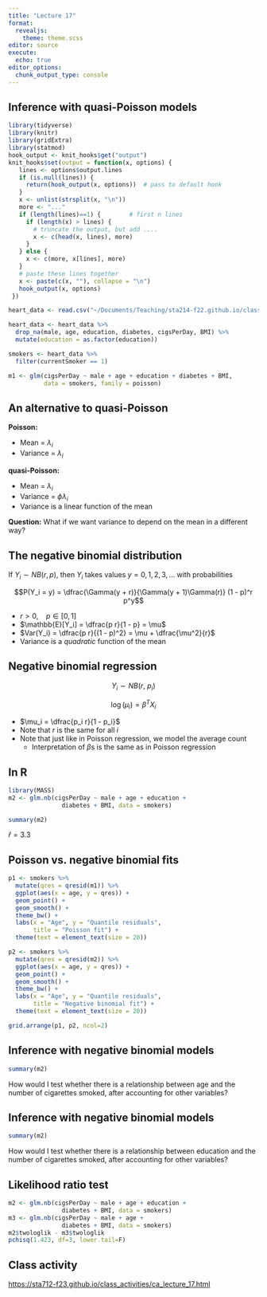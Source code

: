 ```yaml
---
title: "Lecture 17"
format: 
  revealjs:
    theme: theme.scss
editor: source
execute:
  echo: true
editor_options: 
  chunk_output_type: console
---
```


## Inference with quasi-Poisson models

```r
library(tidyverse)
library(knitr)
library(gridExtra)
library(statmod)
hook_output <- knit_hooks$get("output")
knit_hooks$set(output = function(x, options) {
   lines <- options$output.lines
   if (is.null(lines)) {
     return(hook_output(x, options))  # pass to default hook
   }
   x <- unlist(strsplit(x, "\n"))
   more <- "..."
   if (length(lines)==1) {        # first n lines
     if (length(x) > lines) {
       # truncate the output, but add ....
       x <- c(head(x, lines), more)
     }
   } else {
     x <- c(more, x[lines], more)
   }
   # paste these lines together
   x <- paste(c(x, ""), collapse = "\n")
   hook_output(x, options)
 })

heart_data <- read.csv("~/Documents/Teaching/sta214-f22.github.io/class_activities/framingham.csv")

heart_data <- heart_data %>%
  drop_na(male, age, education, diabetes, cigsPerDay, BMI) %>%
  mutate(education = as.factor(education))

smokers <- heart_data %>%
  filter(currentSmoker == 1)

m1 <- glm(cigsPerDay ~ male + age + education + diabetes + BMI,
          data = smokers, family = poisson)

```

## An alternative to quasi-Poisson

**Poisson:**

* Mean = $\lambda_i$
* Variance = $\lambda_i$

**quasi-Poisson:**

* Mean = $\lambda_i$
* Variance = $\phi \lambda_i$
* Variance is a linear function of the mean

**Question:** What if we want variance to depend on the mean in a different way?


## The negative binomial distribution

If $Y_i \sim NB(r, p)$, then $Y_i$ takes values $y = 0, 1, 2, 3, ...$ with probabilities

$$P(Y_i = y) = \dfrac{\Gamma(y + r)}{\Gamma(y + 1)\Gamma(r)} (1 - p)^r p^y$$

* $r > 0$, $\ \ \ p \in [0, 1]$
* $\mathbb{E}[Y_i] = \dfrac{p r}{1 - p} = \mu$
* $Var(Y_i) = \dfrac{p r}{(1 - p)^2} = \mu + \dfrac{\mu^2}{r}$
* Variance is a *quadratic* function of the mean


## Negative binomial regression

$$Y_i \sim NB(r, \ p_i)$$

$$\log(\mu_i) = \beta^T X_i$$

* $\mu_i = \dfrac{p_i r}{1 - p_i}$
* Note that $r$ is the same for all $i$
* Note that just like in Poisson regression, we model the average count
  * Interpretation of $\beta$s is the same as in Poisson regression

## In R

```r
library(MASS)
m2 <- glm.nb(cigsPerDay ~ male + age + education + 
               diabetes + BMI, data = smokers)
```

```r
summary(m2)
```

$\widehat{r} = 3.3$

## Poisson vs. negative binomial fits

```r
p1 <- smokers %>%
  mutate(qres = qresid(m1)) %>%
  ggplot(aes(x = age, y = qres)) +
  geom_point() +
  geom_smooth() +
  theme_bw() +
  labs(x = "Age", y = "Quantile residuals",
       title = "Poisson fit") +
  theme(text = element_text(size = 20))

p2 <- smokers %>%
  mutate(qres = qresid(m2)) %>%
  ggplot(aes(x = age, y = qres)) +
  geom_point() +
  geom_smooth() +
  theme_bw() +
  labs(x = "Age", y = "Quantile residuals",
       title = "Negative binomial fit") +
  theme(text = element_text(size = 20))

grid.arrange(p1, p2, ncol=2)
```

## Inference with negative binomial models

```r
summary(m2)
```

How would I test whether there is a relationship between age and the number of cigarettes smoked, after accounting for other variables?

## Inference with negative binomial models

```r
summary(m2)
```

How would I test whether there is a relationship between education and the number of cigarettes smoked, after accounting for other variables?


## Likelihood ratio test

```r
m2 <- glm.nb(cigsPerDay ~ male + age + education + 
               diabetes + BMI, data = smokers)
m3 <- glm.nb(cigsPerDay ~ male + age +
               diabetes + BMI, data = smokers)
m2$twologlik - m3$twologlik
pchisq(1.423, df=3, lower.tail=F)
```


## Class activity

[https://sta712-f23.github.io/class_activities/ca_lecture_17.html](https://sta712-f23.github.io/class_activities/ca_lecture_17.html)

